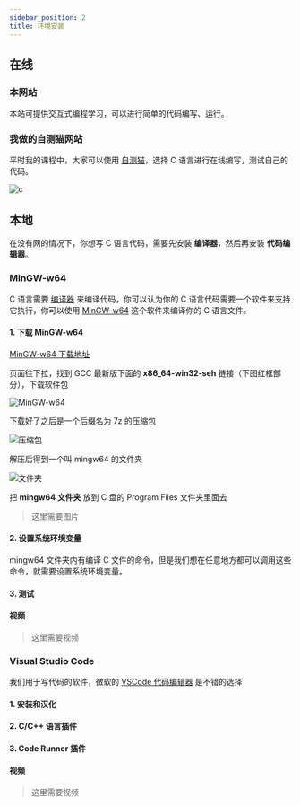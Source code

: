 ```yaml
---
sidebar_position: 2
title: 环境安装
---
```


## 在线

### 本网站

本站可提供交互式编程学习，可以进行简单的代码编写、运行。

### 我做的自测猫网站

平时我的课程中，大家可以使用 [自测猫](https://code.hyyz.izhai.net)，选择 C 语言进行在线编写，测试自己的代码。

![c](./img/c.jpeg)

## 本地

在没有网的情况下，你想写 C 语言代码，需要先安装 **编译器**，然后再安装 **代码编辑器**。

### MinGW-w64

C 语言需要 [编译器](https://baike.baidu.com/item/%E7%BC%96%E8%AF%91%E5%99%A8) 来编译代码，你可以认为你的 C 语言代码需要一个软件来支持它执行，你可以使用 [MinGW-w64](https://www.mingw-w64.org/) 这个软件来编译你的 C 语言文件。

#### 1. 下载 MinGW-w64

[MinGW-w64 下载地址](https://sourceforge.net/projects/mingw-w64/files/mingw-w64/mingw-w64-release/)

页面往下拉，找到 GCC 最新版下面的 **x86_64-win32-seh** 链接（下图红框部分），下载软件包

![MinGW-w64](./img/mingw64-download.png)

下载好了之后是一个后缀名为 7z 的压缩包

![压缩包](./img/mingw64-7z.png)

解压后得到一个叫 mingw64 的文件夹

![文件夹](./img/mingw64.png)

把 **mingw64 文件夹** 放到 C 盘的 Program Files 文件夹里面去

> 这里需要图片

#### 2. 设置系统环境变量

mingw64 文件夹内有编译 C 文件的命令，但是我们想在任意地方都可以调用这些命令，就需要设置系统环境变量。

#### 3. 测试

#### 视频

> 这里需要视频

### Visual Studio Code

我们用于写代码的软件，微软的 [VSCode 代码编辑器](https://code.visualstudio.com) 是不错的选择

#### 1. 安装和汉化

#### 2. C/C++ 语言插件

#### 3. Code Runner 插件

#### 视频

> 这里需要视频